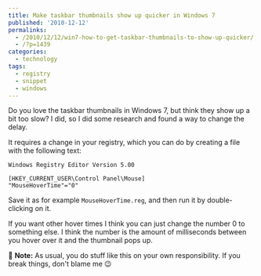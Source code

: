 ```yaml
---
title: Make taskbar thumbnails show up quicker in Windows 7
published: '2010-12-12'
permalinks:
  - /2010/12/12/win7-how-to-get-taskbar-thumbnails-to-show-up-quicker/
  - /?p=1439
categories:
  - technology
tags:
  - registry
  - snippet
  - windows
---
```


Do you love the taskbar thumbnails in Windows 7, but think they show up a bit too slow? I did, so I did some research and found a way to change the delay.

It requires a change in your registry, which you can do by creating a file with the following text:

```text
Windows Registry Editor Version 5.00

[HKEY_CURRENT_USER\Control Panel\Mouse]
"MouseHoverTime"="0"
```

Save it as for example `MouseHoverTime.reg`, and then run it by double-clicking on it.

If you want other hover times I think you can just change the number 0 to something else. I think the number is the amount of milliseconds between you hover over it and the thumbnail pops up.

📝 **Note:** As usual, you do stuff like this on your own
responsibility. If you break things, don't blame me 😉
